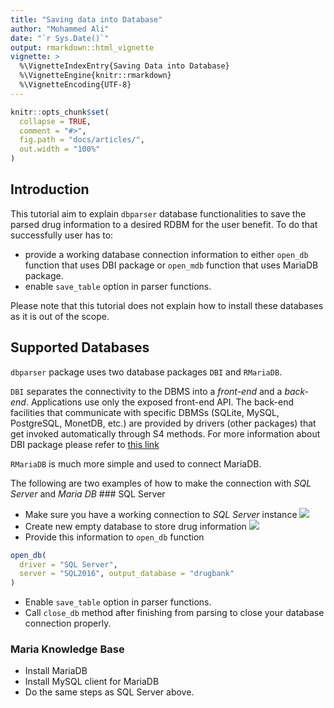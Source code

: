 ```yaml
---
title: "Saving data into Database"
author: "Mohammed Ali"
date: "`r Sys.Date()`"
output: rmarkdown::html_vignette
vignette: >
  %\VignetteIndexEntry{Saving Data into Database}
  %\VignetteEngine{knitr::rmarkdown}
  %\VignetteEncoding{UTF-8}
---
```


```r
knitr::opts_chunk$set(
  collapse = TRUE,
  comment = "#>",
  fig.path = "docs/articles/",
  out.width = "100%"
)
```

## Introduction
This tutorial aim to explain `dbparser` database functionalities to save the parsed drug information to a desired RDBM for the user benefit. To do that successfully user has to: 

* provide a working database connection information to either `open_db` function that uses DBI package or `open_mdb` function that uses MariaDB package.
* enable `save_table` option in parser functions.

Please note that this tutorial does not explain how to install these databases as it is out of the scope.

## Supported Databases
`dbparser` package uses two database packages `DBI` and `RMariaDB`.

`DBI` separates the connectivity to the DBMS into a *front-end* and a *back-end*. Applications use only the exposed front-end API. The back-end facilities that communicate with specific DBMSs (SQLite, MySQL, PostgreSQL, MonetDB, etc.) are provided by drivers (other packages) that get invoked automatically through S4 methods.
For more information about DBI package please refer to [this link](https://db.rstudio.com/dbi/)

`RMariaDB` is much more simple and used to connect MariaDB.

The following are two examples of how to make the connection with *SQL Server* and *Maria DB*
### SQL Server

* Make sure you have a working connection to *SQL Server* instance
![](sql_connection.png)
* Create new empty database to store drug information
![](new_database.png)
* Provide this information to `open_db` function
```r
open_db(
  driver = "SQL Server",
  server = "SQL2016", output_database = "drugbank"
)
```
* Enable `save_table` option in parser functions.
* Call `close_db` method after finishing from parsing to close your database connection properly.
 
### Maria Knowledge Base

* Install MariaDB
* Install MySQL client for MariaDB
* Do the same steps as SQL Server above.
